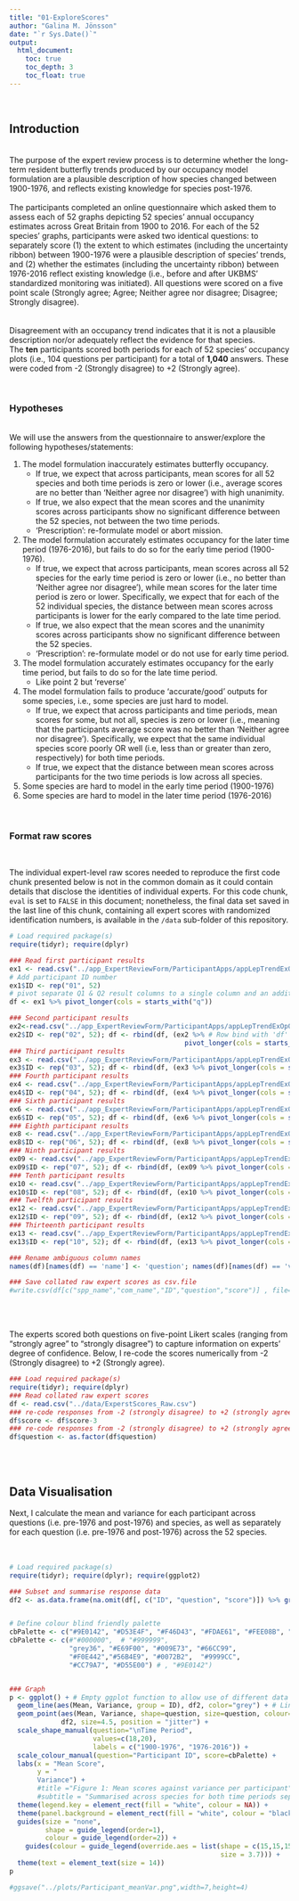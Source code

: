 ```yaml
---
title: "01-ExploreScores"
author: "Galina M. Jönsson"
date: "`r Sys.Date()`"
output: 
  html_document:
    toc: true
    toc_depth: 3
    toc_float: true
---
```

<br />

## Introduction

<br />
The purpose of the expert review process is to determine whether the long-term resident butterfly trends produced by our occupancy model formulation are a plausible description of how species changed between 1900-1976, and reflects existing knowledge for species post-1976.
<br />
<br />
The participants completed an online questionnaire which asked them to assess each of 52 graphs depicting 52 species' annual occupancy estimates across Great Britain from 1900 to 2016. For each of the 52 species' graphs, participants were asked two identical questions: to separately score (1) the extent to which estimates (including the uncertainty ribbon) between 1900-1976 were a plausible description of species' trends, and (2) whether the estimates (including the uncertainty ribbon) between 1976-2016 reflect existing knowledge (i.e., before and after UKBMS' standardized monitoring was initiated). All questions were scored on a five point scale (Strongly agree; Agree; Neither agree nor disagree; Disagree; Strongly disagree).  
<br/>
<br/>
Disagreement with an occupancy trend indicates that it is not a plausible description nor/or adequately reflect the evidence for that species. 
<br/>
The **ten** participants scored both periods for each of 52 species' occupancy plots (i.e., 104 questions per participant) for a total of **1,040** answers. These were coded from -2 (Strongly disagree) to +2 (Strongly agree).

<br/>

### Hypotheses

<br/>
We will use the answers from the questionnaire to answer/explore the following hypotheses/statements: 

1. The model formulation inaccurately estimates butterfly occupancy.  
    + If true, we expect that across participants, mean scores for all 52 species and both time periods is zero or lower (i.e., average scores are no better than ‘Neither agree nor disagree’) with high unanimity.   
    + If true, we also expect that the mean scores and the unanimity scores across participants show no significant difference between the 52 species, not between the two time periods.  
    + 'Prescription': re-formulate model or abort mission.   
2. The model formulation accurately estimates occupancy for the later time period (1976-2016), but fails to do so for the early time period (1900-1976). 
    + If true, we expect that across participants, mean scores across all 52 species for the early time period is zero or lower (i.e., no better than ‘Neither agree nor disagree’), while mean scores for the later time period is zero or lower. Specifically, we expect that for each of the 52 individual species, the distance between mean scores across participants is lower for the early compared to the late time period.         
    + If true, we also expect that the mean scores and the unanimity scores across participants show no significant difference between the 52 species.  
    + 'Prescription': re-formulate model or do not use for early time period.   
3. The model formulation accurately estimates occupancy for the early time period, but fails to do so for the late time period. 
   + Like point 2 but 'reverse'
4. The model formulation fails to produce 'accurate/good' outputs for some species, i.e., some species are just hard to model.  
    + If true, we expect that across participants and time periods, mean scores for some, but not all, species is zero or lower (i.e., meaning that the participants average score was no better than ‘Neither agree nor disagree’). Specifically, we expect that the same individual species score poorly OR well (i.e, less than or greater than zero, respectively) for both time periods.
    + If true, we expect that the distance between mean scores across participants for the two time periods is low across all species. 
4. Some species are hard to model in the early time period (1900-1976)  
5. Some species are hard to model in the later time period (1976-2016)      

<br/>

### Format raw scores

<br />

The individual expert-level raw scores needed to reproduce the first code chunk presented below is not in the common domain as it could contain details that disclose the identities of individual experts. For this code chunk, `eval` is set to `FALSE` in this document; nonetheless, the final data set saved in the last line of this chunk, containing all expert scores with randomized identification numbers, is available in the `/data` sub-folder of this repository.   
```r
# Load required package(s)
require(tidyr); require(dplyr)

### Read first participant results
ex1 <- read.csv("../app_ExpertReviewForm/ParticipantApps/appLepTrendExOp01/expertData__2022-03-22_app01.csv")
# Add participant ID number
ex1$ID <- rep("01", 52)
# pivot separate Q1 & Q2 result columns to a single column and an additional name indicating question number. Name data frame 'df'
df <- ex1 %>% pivot_longer(cols = starts_with("q"))

### Second participant results
ex2<-read.csv("../app_ExpertReviewForm/ParticipantApps/appLepTrendExOp02IK/expertData__2022-04-01_app02.csv")
ex2$ID <- rep("02", 52); df <- rbind(df, (ex2 %>% # Row bind with 'df'
                                            pivot_longer(cols = starts_with("q"))))
### Third participant results
ex3 <- read.csv("../app_ExpertReviewForm/ParticipantApps/appLepTrendExOp03/expertData__2022-04-01_app03.csv")
ex3$ID <- rep("03", 52); df <- rbind(df, (ex3 %>% pivot_longer(cols = starts_with("q"))))
### Fourth participant results
ex4 <- read.csv("../app_ExpertReviewForm/ParticipantApps/appLepTrendExOp04/expertData__2022-02-16_app04.csv")
ex4$ID <- rep("04", 52); df <- rbind(df, (ex4 %>% pivot_longer(cols = starts_with("q"))))
### Sixth participant results
ex6 <- read.csv("../app_ExpertReviewForm/ParticipantApps/appLepTrendExOp06/expertData__2022-04-06_app06.csv")
ex6$ID <- rep("05", 52); df <- rbind(df, (ex6 %>% pivot_longer(cols = starts_with("q"))))
### Eighth participant results
ex8 <- read.csv("../app_ExpertReviewForm/ParticipantApps/appLepTrendExOp08/expertData__2022-04-04_app08.csv")
ex8$ID <- rep("06", 52); df <- rbind(df, (ex8 %>% pivot_longer(cols = starts_with("q"))))
### Ninth participant results
ex09 <- read.csv("../app_ExpertReviewForm/ParticipantApps/appLepTrendExOp09/expertData__2022-04-17_app09.csv")
ex09$ID <- rep("07", 52); df <- rbind(df, (ex09 %>% pivot_longer(cols = starts_with("q"))))
### Tenth participant results
ex10 <- read.csv("../app_ExpertReviewForm/ParticipantApps/appLepTrendExOp10/expertData__2022-04-08_app10.csv")
ex10$ID <- rep("08", 52); df <- rbind(df, (ex10 %>% pivot_longer(cols = starts_with("q"))))
### Twelfth participant results
ex12 <- read.csv("../app_ExpertReviewForm/ParticipantApps/appLepTrendExOp12/expertData__2022-04-01_app12.csv")
ex12$ID <- rep("09", 52); df <- rbind(df, (ex12 %>% pivot_longer(cols = starts_with("q"))))
### Thirteenth participant results
ex13 <- read.csv("../app_ExpertReviewForm/ParticipantApps/appLepTrendExOp13/expertData__2022-04-08_app13.csv")
ex13$ID <- rep("10", 52); df <- rbind(df, (ex13 %>% pivot_longer(cols = starts_with("q"))))

### Rename ambiguous column names
names(df)[names(df) == 'name'] <- 'question'; names(df)[names(df) == 'value'] <- 'score' 

### Save collated raw expert scores as csv.file
#write.csv(df[c("spp_name","com_name","ID","question","score")] , file="ExperstScores_Raw.csv", row.names=F)
```
<br/>
<br/>

The experts scored both questions on five-point Likert scales (ranging from “strongly agree” to “strongly disagree”) to capture information on experts’ degree of confidence. Below, I re-code the scores numerically from -2 (Strongly disagree) to +2 (Strongly agree). 


```r
### Load required package(s)
require(tidyr); require(dplyr)
### Read collated raw expert scores
df <- read.csv("../data/ExperstScores_Raw.csv")
### re-code responses from -2 (strongly disagree) to +2 (strongly agree)
df$score <- df$score-3
### re-code responses from -2 (strongly disagree) to +2 (strongly agree)
df$question <- as.factor(df$question)
```
<br/>
<br/>


## Data Visualisation

Next, I calculate the mean and variance for each participant across questions (i.e. pre-1976 and post-1976) and species, as well as separately for each question (i.e. pre-1976 and post-1976) across the 52 species.
<br/>
<br/>
<br/>
```r
# Load required package(s)
require(tidyr); require(dplyr); require(ggplot2)

### Subset and summarise response data
df2 <- as.data.frame(na.omit(df[, c("ID", "question", "score")]) %>% group_by(ID, question) %>% summarise(Mean = mean(score), Variance = (var(score))))


# Define colour blind friendly palette
cbPalette <- c("#9E0142", "#D53E4F", "#F46D43", "#FDAE61", "#FEE08B", "#E6F598", "#ABDDA4", "#66C2A5", "#3288BD", "#5E4FA2")
cbPalette <- c(#"#000000",  # "#999999", 
               "grey36", "#E69F00", "#009E73", "#66CC99",
               "#F0E442","#56B4E9", "#0072B2",  "#9999CC",
               "#CC79A7", "#D55E00") # , "#9E0142")


### Graph
p <- ggplot() + # Empty ggplot function to allow use of different data sets for plotting 
  geom_line(aes(Mean, Variance, group = ID), df2, color="grey") + # Line between same species' time periods
  geom_point(aes(Mean, Variance, shape=question, size=question, colour=ID), 
             df2, size=4.5, position = "jitter") + 
  scale_shape_manual(question="\nTime Period", 
                     values=c(18,20), 
                     labels = c("1900-1976", "1976-2016")) +
  scale_colour_manual(question="Participant ID", score=cbPalette) +
  labs(x = "Mean Score",
       y = "
       Variance") +
       #title ="Figure 1: Mean scores against variance per participant",
       #subtitle = "Summarised across species for both time periods separately and combined") +
  theme(legend.key = element_rect(fill = "white", colour = NA)) +
  theme(panel.background = element_rect(fill = "white", colour = "black")) +
  guides(size = "none",
         shape = guide_legend(order=1),
         colour = guide_legend(order=2)) +
    guides(colour = guide_legend(override.aes = list(shape = c(15,15,15,15,15,15,15,15,15,15),
                                                     size = 3.7))) + 
  theme(text = element_text(size = 14))
p

#ggsave("../plots/Participant_meanVar.png",width=7,height=4)
```